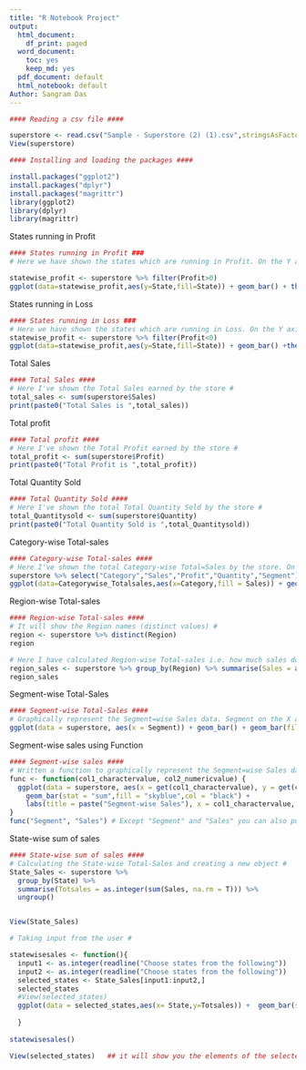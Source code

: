 ```yaml
---
title: "R Notebook Project"
output:
  html_document:
    df_print: paged
  word_document: 
    toc: yes
    keep_md: yes
  pdf_document: default
  html_notebook: default
Author: Sangram Das
---
```


```r
#### Reading a csv file ####

superstore <- read.csv("Sample - Superstore (2) (1).csv",stringsAsFactors = F,header = T)
View(superstore)

```

```r
#### Installing and loading the packages ####

install.packages("ggplot2")
install.packages("dplyr")
install.packages("magrittr")
library(ggplot2)
library(dplyr)
library(magrittr)

```

States running in Profit

```r
#### States running in Profit ###
# Here we have shown the states which are running in Profit. On the Y axis I have shown the states and on the X axis I have shown Profit #

statewise_profit <- superstore %>% filter(Profit>0)
ggplot(data=statewise_profit,aes(y=State,fill=State)) + geom_bar() + theme(plot.background = element_rect(fill="skyblue"))

```




States running in Loss

```r
#### States running in Loss ###
# Here we have shown the states which are running in Loss. On the Y axis I have shown the states and on the X axis I have shown Loss #
statewise_profit <- superstore %>% filter(Profit<0)
ggplot(data=statewise_profit,aes(y=State,fill=State)) + geom_bar() +theme(plot.background = element_rect(fill="lightgreen"))
```

Total Sales

```r
#### Total Sales ####
# Here I've shown the Total Sales earned by the store #
total_sales <- sum(superstore$Sales)
print(paste0("Total Sales is ",total_sales))
```

Total profit

```r
#### Total profit ####
# Here I've shown the Total Profit earned by the store #
total_profit <- sum(superstore$Profit)
print(paste0("Total Profit is ",total_profit))
```

Total Quantity Sold

```r
#### Total Quantity Sold ####
# Here I've shown the total Total Quantity Sold by the store #
total_Quantitysold <- sum(superstore$Quantity)
print(paste0("Total Quantity Sold is ",total_Quantitysold))
```




Category-wise Total-sales

```r
#### Category-wise Total-sales ####
# Here I've shown the total Category-wise Total=Sales by the store. On the X axis I have shown the Category and on the Y axis I have shown the Total-Sales #
superstore %>% select("Category","Sales","Profit","Quantity","Segment") -> Categorywise_Totalsales
ggplot(data=Categorywise_Totalsales,aes(x=Category,fill = Sales)) + geom_bar(fill = "palegreen",col = "black")
```

Region-wise Total-sales

```r
#### Region-wise Total-sales ####
# It will show the Region names (distinct values) #
region <- superstore %>% distinct(Region)
region
```

```r
# Here I have calculated Region-wise Total-sales i.e. how much sales does the store is generating from each Region #
region_sales <- superstore %>% group_by(Region) %>% summarise(Sales = as.integer(sum(Sales,na.rm = T))) %>% ungroup()
region_sales
```




Segment-wise Total-Sales

```r
#### Segment-wise Total-Sales ####
# Graphically represent the Segment=wise Sales data. Segment on the X axis and Total-Sales on the Y axis #
ggplot(data = superstore, aes(x = Segment)) + geom_bar() + geom_bar(fill = "Skyblue",col = "black")
```

Segment-wise sales using Function

```r
#### Segment-wise sales ####
# Written a function to graphically represent the Segment=wise Sales data. Segment on the X axis and Total-Sales on the Y axis #
func <- function(col1_charactervalue, col2_numericvalue) {
  ggplot(data = superstore, aes(x = get(col1_charactervalue), y = get(col2_numericvalue))) +
    geom_bar(stat = "sum",fill = "skyblue",col = "black") +
    labs(title = paste("Segment-wise Sales"), x = col1_charactervalue, y = col2_numericvalue)
}
func("Segment", "Sales") # Except "Segment" and "Sales" you can also put some other column names, but make sure that the                          #first argument will be of CHARACTER type and the second argument will be of "Numeric" type
```






State-wise sum of sales

```r
#### State-wise sum of sales ####
# Calculating the State-wise Total-Sales and creating a new object #
State_Sales <- superstore %>%
  group_by(State) %>%
  summarise(Totsales = as.integer(sum(Sales, na.rm = T))) %>%
  ungroup()


View(State_Sales)

# Taking input from the user #

statewisesales <- function(){
  input1 <- as.integer(readline("Choose states from the following"))
  input2 <- as.integer(readline("Choose states from the following"))
  selected_states <- State_Sales[input1:input2,]
  selected_states
  #View(selected_states)
  ggplot(data = selected_states,aes(x= State,y=Totsales)) +  geom_bar(stat = "identity",fill = "yellow",col = "red")
  
  }
  
statewisesales()

View(selected_states)   ## it will show you the elements of the selected_states table 
```
